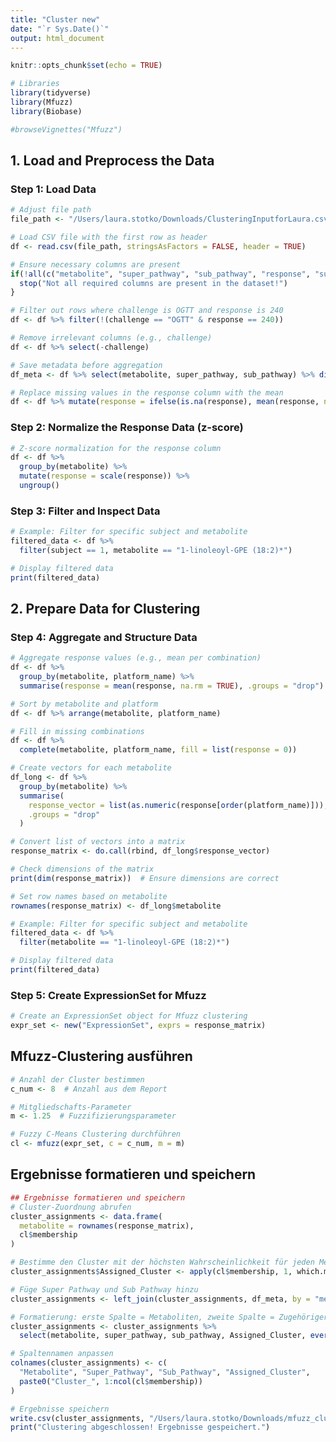 ```yaml
---
title: "Cluster new"
date: "`r Sys.Date()`"
output: html_document
---
```


```r
knitr::opts_chunk$set(echo = TRUE)
```

```r
# Libraries
library(tidyverse)
library(Mfuzz)
library(Biobase)

#browseVignettes("Mfuzz")
```


## 1. Load and Preprocess the Data

### Step 1: Load Data

```r
# Adjust file path
file_path <- "/Users/laura.stotko/Downloads/ClusteringInputforLaura.csv"

# Load CSV file with the first row as header
df <- read.csv(file_path, stringsAsFactors = FALSE, header = TRUE)

# Ensure necessary columns are present
if(!all(c("metabolite", "super_pathway", "sub_pathway", "response", "subject", "challenge") %in% colnames(df))) {
  stop("Not all required columns are present in the dataset!")
}

# Filter out rows where challenge is OGTT and response is 240
df <- df %>% filter(!(challenge == "OGTT" & response == 240))

# Remove irrelevant columns (e.g., challenge)
df <- df %>% select(-challenge)

# Save metadata before aggregation
df_meta <- df %>% select(metabolite, super_pathway, sub_pathway) %>% distinct()

# Replace missing values in the response column with the mean
df <- df %>% mutate(response = ifelse(is.na(response), mean(response, na.rm = TRUE), response))
```

### Step 2: Normalize the Response Data (z-score)

```r
# Z-score normalization for the response column
df <- df %>%
  group_by(metabolite) %>%
  mutate(response = scale(response)) %>%
  ungroup()
```

### Step 3: Filter and Inspect Data

```r
# Example: Filter for specific subject and metabolite
filtered_data <- df %>%
  filter(subject == 1, metabolite == "1-linoleoyl-GPE (18:2)*")

# Display filtered data
print(filtered_data)
```

## 2. Prepare Data for Clustering

### Step 4: Aggregate and Structure Data

```r
# Aggregate response values (e.g., mean per combination)
df <- df %>%
  group_by(metabolite, platform_name) %>%
  summarise(response = mean(response, na.rm = TRUE), .groups = "drop")

# Sort by metabolite and platform
df <- df %>% arrange(metabolite, platform_name)

# Fill in missing combinations
df <- df %>%
  complete(metabolite, platform_name, fill = list(response = 0))

# Create vectors for each metabolite
df_long <- df %>%
  group_by(metabolite) %>%
  summarise(
    response_vector = list(as.numeric(response[order(platform_name)])),
    .groups = "drop"
  )

# Convert list of vectors into a matrix
response_matrix <- do.call(rbind, df_long$response_vector)

# Check dimensions of the matrix
print(dim(response_matrix))  # Ensure dimensions are correct

# Set row names based on metabolite
rownames(response_matrix) <- df_long$metabolite

```

```r
# Example: Filter for specific subject and metabolite
filtered_data <- df %>%
  filter(metabolite == "1-linoleoyl-GPE (18:2)*")

# Display filtered data
print(filtered_data)
```


### Step 5: Create ExpressionSet for Mfuzz

```r
# Create an ExpressionSet object for Mfuzz clustering
expr_set <- new("ExpressionSet", exprs = response_matrix)
```

## Mfuzz-Clustering ausführen
```r
# Anzahl der Cluster bestimmen
c_num <- 8  # Anzahl aus dem Report

# Mitgliedschafts-Parameter
m <- 1.25  # Fuzzifizierungsparameter

# Fuzzy C-Means Clustering durchführen
cl <- mfuzz(expr_set, c = c_num, m = m)
```

## Ergebnisse formatieren und speichern
```r
## Ergebnisse formatieren und speichern
# Cluster-Zuordnung abrufen
cluster_assignments <- data.frame(
  metabolite = rownames(response_matrix),
  cl$membership
)

# Bestimme den Cluster mit der höchsten Wahrscheinlichkeit für jeden Metaboliten
cluster_assignments$Assigned_Cluster <- apply(cl$membership, 1, which.max)

# Füge Super Pathway und Sub Pathway hinzu
cluster_assignments <- left_join(cluster_assignments, df_meta, by = "metabolite")

# Formatierung: erste Spalte = Metaboliten, zweite Spalte = Zugehöriger Cluster, nachfolgende Spalten = Cluster-Zugehörigkeitswahrscheinlichkeit
cluster_assignments <- cluster_assignments %>%
  select(metabolite, super_pathway, sub_pathway, Assigned_Cluster, everything())

# Spaltennamen anpassen
colnames(cluster_assignments) <- c(
  "Metabolite", "Super_Pathway", "Sub_Pathway", "Assigned_Cluster",
  paste0("Cluster_", 1:ncol(cl$membership))
)

# Ergebnisse speichern
write.csv(cluster_assignments, "/Users/laura.stotko/Downloads/mfuzz_clusters.csv", row.names = FALSE)
print("Clustering abgeschlossen! Ergebnisse gespeichert.")

```
